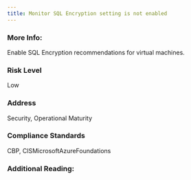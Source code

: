 ```yaml
---
title: Monitor SQL Encryption setting is not enabled
---
```


### More Info:

Enable SQL Encryption recommendations for virtual machines.

### Risk Level

Low

### Address

Security, Operational Maturity

### Compliance Standards

CBP, CISMicrosoftAzureFoundations

### Additional Reading:
